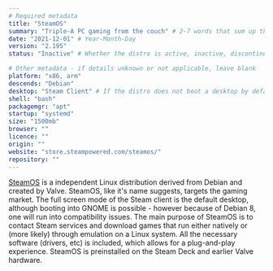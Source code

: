 ```yaml
---
# Required metadata
title: "SteamOS"
summary: "Triple-A PC gaming from the couch" # 2-7 words that sum up the distribution
date: "2021-12-01" # Year-Month-Day
version: "2.195"
status: "Inactive" # Whether the distro is active, inactive, discontinued (still supported), or legacy (not supported)

# Other metadata - if details unknown or not applicable, leave blank
platform: "x86, arm"
descends: "Debian"
desktop: "Steam Client" # If the distro does not boot a desktop by default, or doesn't ship one, leave 'desktop' blank
shell: "bash"
packagemgr: "apt"
startup: "systemd"
size: "1500mb"
browser: ""
licence: ""
origin: ""
website: "store.steampowered.com/steamos/"
repository: ""
---
```


[SteamOS](https://store.steampowered.com/steamos/) is a independent Linux distribution derived from Debian and created by Valve. SteamOS, like it's name suggests, targets the gaming market. The full screen mode of the Steam client is the default desktop, although booting into GNOME is possible - however because of Debian 8, one will run into compatibility issues. The main purpose of SteamOS is to contact Steam services and download games that run either natively or (more likely) through emulation on a Linux system. All the necessary software (drivers, etc) is included, which allows for a plug-and-play experience. SteamOS is preinstalled on the Steam Deck and earlier Valve hardware.
